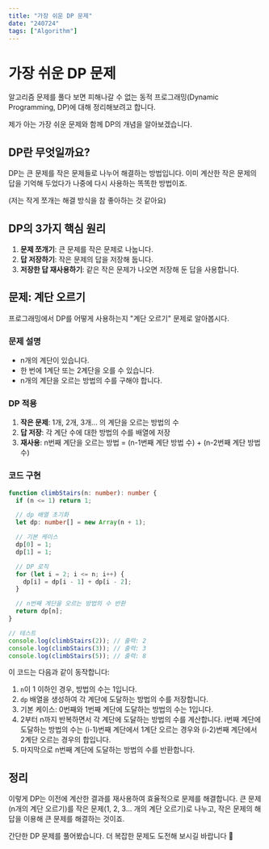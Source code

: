 ```yaml
---
title: "가장 쉬운 DP 문제"
date: "240724"
tags: ["Algorithm"]
---
```


# 가장 쉬운 DP 문제

알고리즘 문제를 풀다 보면 피해나갈 수 없는 동적 프로그래밍(Dynamic Programming, DP)에 대해 정리해보려고 합니다.

제가 아는 가장 쉬운 문제와 함께 DP의 개념을 알아보겠습니다.

## DP란 무엇일까요?

DP는 큰 문제를 작은 문제들로 나누어 해결하는 방법입니다. 이미 계산한 작은 문제의 답을 기억해 두었다가 나중에 다시 사용하는 똑똑한 방법이죠.

(저는 작게 쪼개는 해결 방식을 참 좋아하는 것 같아요)

## DP의 3가지 핵심 원리

1. **문제 쪼개기**: 큰 문제를 작은 문제로 나눕니다.
2. **답 저장하기**: 작은 문제의 답을 저장해 둡니다.
3. **저장한 답 재사용하기**: 같은 작은 문제가 나오면 저장해 둔 답을 사용합니다.

## 문제: 계단 오르기

프로그래밍에서 DP를 어떻게 사용하는지 "계단 오르기" 문제로 알아봅시다.

### 문제 설명

- n개의 계단이 있습니다.
- 한 번에 1계단 또는 2계단을 오를 수 있습니다.
- n개의 계단을 오르는 방법의 수를 구해야 합니다.

### DP 적용

1. **작은 문제**: 1개, 2개, 3개... 의 계단을 오르는 방법의 수
2. **답 저장**: 각 계단 수에 대한 방법의 수를 배열에 저장
3. **재사용**: n번째 계단을 오르는 방법 = (n-1번째 계단 방법 수) + (n-2번째 계단 방법 수)

### 코드 구현

```typescript
function climbStairs(n: number): number {
  if (n <= 1) return 1;

  // dp 배열 초기화
  let dp: number[] = new Array(n + 1);

  // 기본 케이스
  dp[0] = 1;
  dp[1] = 1;

  // DP 로직
  for (let i = 2; i <= n; i++) {
    dp[i] = dp[i - 1] + dp[i - 2];
  }

  // n번째 계단을 오르는 방법의 수 반환
  return dp[n];
}

// 테스트
console.log(climbStairs(2)); // 출력: 2
console.log(climbStairs(3)); // 출력: 3
console.log(climbStairs(5)); // 출력: 8
```

이 코드는 다음과 같이 동작합니다:

1. `n`이 1 이하인 경우, 방법의 수는 1입니다.
2. `dp` 배열을 생성하여 각 계단에 도달하는 방법의 수를 저장합니다.
3. 기본 케이스: 0번째와 1번째 계단에 도달하는 방법의 수는 1입니다.
4. 2부터 n까지 반복하면서 각 계단에 도달하는 방법의 수를 계산합니다.
   i번째 계단에 도달하는 방법의 수는 (i-1)번째 계단에서 1계단 오르는 경우와
   (i-2)번째 계단에서 2계단 오르는 경우의 합입니다.
5. 마지막으로 n번째 계단에 도달하는 방법의 수를 반환합니다.

## 정리

이렇게 DP는 이전에 계산한 결과를 재사용하여 효율적으로 문제를 해결합니다. 큰 문제(n개의 계단 오르기)를 작은 문제(1, 2, 3... 개의 계단 오르기)로 나누고, 작은 문제의 해답을 이용해 큰 문제를 해결하는 것이죠.

간단한 DP 문제를 풀어봤습니다. 더 복잡한 문제도 도전해 보시길 바랍니다 🚀
